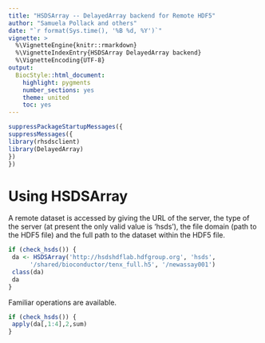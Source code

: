 ```yaml
---
title: "HSDSArray -- DelayedArray backend for Remote HDF5"
author: "Samuela Pollack and others"
date: "`r format(Sys.time(), '%B %d, %Y')`"
vignette: >
  %\VignetteEngine{knitr::rmarkdown}
  %\VignetteIndexEntry{HSDSArray DelayedArray backend}
  %\VignetteEncoding{UTF-8}
output:
  BiocStyle::html_document:
    highlight: pygments
    number_sections: yes
    theme: united
    toc: yes
---
```


```r
suppressPackageStartupMessages({
suppressMessages({
library(rhsdsclient)
library(DelayedArray)
})
})
```
# Using HSDSArray

A remote dataset is accessed by giving the URL of the server, the
type of the server (at present the only valid value is 'hsds'), the file domain (path 
to the HDF5 file) and the full path to the dataset within the HDF5 file. 

```r
if (check_hsds()) {
 da <- HSDSArray('http://hsdshdflab.hdfgroup.org', 'hsds', 
      '/shared/bioconductor/tenx_full.h5', '/newassay001')
 class(da)
 da
}
```

Familiar operations are available.
```r
if (check_hsds()) {
 apply(da[,1:4],2,sum)
}
```
